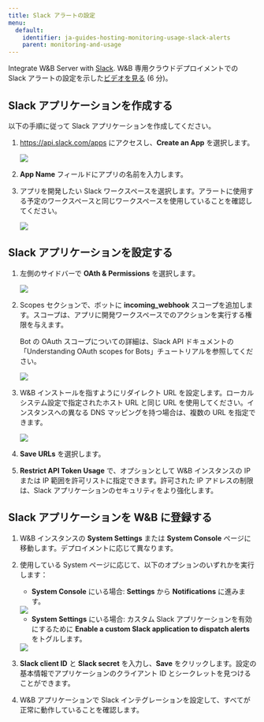 ```yaml
---
title: Slack アラートの設定
menu:
  default:
    identifier: ja-guides-hosting-monitoring-usage-slack-alerts
    parent: monitoring-and-usage
---
```


Integrate W&B Server with [Slack](https://slack.com/).
<Note>
W&B 専用クラウドデプロイメントでの Slack アラートの設定を示した[ビデオを見る](https://www.youtube.com/watch?v=JmvKb-7u-oU) (6 分)。
</Note>

## Slack アプリケーションを作成する

以下の手順に従って Slack アプリケーションを作成してください。

1. https://api.slack.com/apps にアクセスし、**Create an App** を選択します。

    <Frame>
    <img src="/images/hosting/create_an_app.png"  />
    </Frame>

2. **App Name** フィールドにアプリの名前を入力します。
3. アプリを開発したい Slack ワークスペースを選択します。アラートに使用する予定のワークスペースと同じワークスペースを使用していることを確認してください。

    <Frame>
    <img src="/images/hosting/name_app_workspace.png"  />
    </Frame>

## Slack アプリケーションを設定する

1. 左側のサイドバーで **OAth & Permissions** を選択します。

    <Frame>
    <img src="/images/hosting/add_an_oath.png"  />
    </Frame>

2. Scopes セクションで、ボットに **incoming_webhook** スコープを追加します。スコープは、アプリに開発ワークスペースでのアクションを実行する権限を与えます。

    Bot の OAuth スコープについての詳細は、Slack API ドキュメントの「Understanding OAuth scopes for Bots」チュートリアルを参照してください。

    <Frame>
    <img src="/images/hosting/save_urls.png"  />
    </Frame>

3. W&B インストールを指すようにリダイレクト URL を設定します。ローカルシステム設定で指定されたホスト URL と同じ URL を使用してください。インスタンスへの異なる DNS マッピングを持つ場合は、複数の URL を指定できます。

    <Frame>
    <img src="/images/hosting/redirect_urls.png"  />
    </Frame>

4. **Save URLs** を選択します。
5. **Restrict API Token Usage** で、オプションとして W&B インスタンスの IP または IP 範囲を許可リストに指定できます。許可された IP アドレスの制限は、Slack アプリケーションのセキュリティをより強化します。

## Slack アプリケーションを W&B に登録する

1. W&B インスタンスの **System Settings** または **System Console** ページに移動します。デプロイメントに応じて異なります。

2. 使用している System ページに応じて、以下のオプションのいずれかを実行します：

    - **System Console** にいる場合: **Settings** から **Notifications** に進みます。

    <Frame>
    <img src="/images/hosting/register_slack_app_console.png"  />
    </Frame>

    - **System Settings** にいる場合: カスタム Slack アプリケーションを有効にするために **Enable a custom Slack application to dispatch alerts** をトグルします。

    <Frame>
    <img src="/images/hosting/register_slack_app.png"  />
    </Frame>

3. **Slack client ID** と **Slack secret** を入力し、**Save** をクリックします。設定の基本情報でアプリケーションのクライアント ID とシークレットを見つけることができます。

4. W&B アプリケーションで Slack インテグレーションを設定して、すべてが正常に動作していることを確認します。